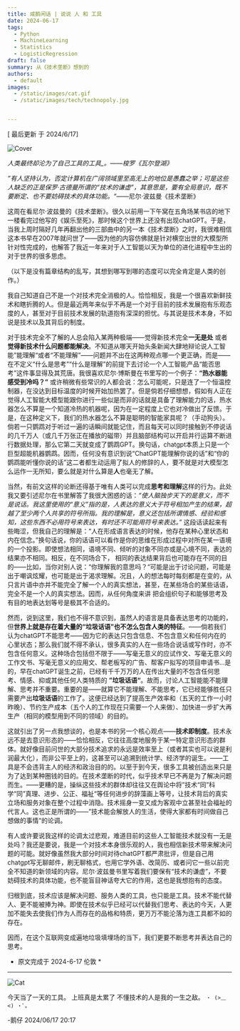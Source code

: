 ```yaml
---
title: 咸鹅闲话 | 说说 人 和 工具
date: 2024-06-17
tags:
  - Python
  - MachineLearning
  - Statistics
  - LogisticRegression
draft: false
summary: 从《技术垄断》想到的
authors:
  - default
images:
  - /static/images/cat.gif
  - /static/images/tech/technopoly.jpg


---
```


[ 最后更新 于  2024/6/17]

![Cover](/static/images/tech/technopoly.jpg)

*人类最终却沦为了自己工具的工具_。——梭罗《瓦尔登湖》*

*”有人坚持认为，否定计算机在广阔领域里至高无上的地位是愚蠢之举；可是这些人缺乏的正是保罗·古德曼所谓的“技术的谦虚”，其意思是，要有全局意识，既不要断定、也不要妨碍技术的具体功能。“*——尼尔·波兹曼《技术垄断》


这周在看尼尔·波兹曼的《技术垄断》。很久以前用一下午窝在五角场某书店的地下一楼看完过他写的《娱乐至死》，那时候这个世界上还没有出现chatGPT。于是，当我上周时隔好几年再翻出他的三部曲中的另一本《技术垄断》之时，我很难相信这本书早在2007年就问世了——因为他的内容仿佛就是针对横空出世的大模型所针对性完成的，也解答了我近一年来对于人工智能以天为单位的进化进程中生出的对于世界的很多思虑。

（以下是没有篇章结构的乱写，其想到哪写到哪的态度可以完全肯定是人类的创作。）

我自己知道自己不是一个对技术完全消极的人。恰恰相反，我是一个很喜欢新鲜技术和瞎折腾的人。但是最近两年来似乎不再是一个对于目前的技术发展抱有乐观态度的人，甚至对于目前技术发展的轨道抱有深深的担忧。与其说是技术本身，不如说是技术以及其背后的制度。

对于技术完全不了解的人总会陷入某两种极端——觉得新技术完全**一无是处** 或者 **觉得新技术什么问题都能解决**。不知道从哪天开始头条新闻大肆地辩论说人工智能”能理解“或者“不能理解”——问题并不出在这两种观点哪一个更正确，而是——在不定义“什么是思考”“什么是理解”的前提下去讨论一个人工智能产品“能否思考”这件事显得及其荒唐。我很喜欢尼尔·博斯曼在书里写的一个例子：**“热水器能感受到冷吗？”** 或许稍微有些常识的人都会说：怎么可能呢，只是连了一个恒温控制器，在没达到目标温度的时候开始加热罢了。但是倘若仔细想想，假如有人正在觉得人工智能大模型能跟你进行一些似是而非的话就是具备了理解能力的话，热水器怎么不算是一个知道冷热的机器呢，因为在一定程度上它也对冷做出了反馈。于是，在这种定义下，我们的热水器怎么不算是聪明的智能家具呢？（手动狗头）。倘若一只鹦鹉对于听过一遍的话瞬间就能记住，而且每天可以同时接触到不停说话的几千万人（或几千万张正在播放的磁带）并且脑部结构可以开启并行运算不断进行数据处理，那么它第二天就变成了鹦鹉GPT。换句话，chatgpt本质上只是一个巨型超能机器鹦鹉。因而，任何没有意识到说“ChatGPT能理解你说的话”和“你的鹦鹉能听懂你说的话”这二者都生动运用了拟人的修辞的人，要不就是对大模型怎么运作一无所知，要么就是对什么算是**人**也毫无了解。

当然，有前文这样的论断还得基于唯有人类可以完成**思考和理解**这样的行为。此处我又要引述尼尔在书里解答了我很大困惑的话：*“使人脑独步天下的是意义，而不是说话。我这里使用的“意义”指的是，人表达的意义大于符号相加产生的结果，超越了至少两个人共享的符号所指。我的理解是，意义还包括所谓情感、经验和感知，这些东西不必用符号来表达，有时还不可能用符号来表达。”* 这段话读起来有些晦涩，但我自己的理解是：“人在形成语言表达的时候，他存在某种心里状态和内在信念。”换句话说，你的话语可以看作是你的思维在形成过程中对所在某一语境的一个投影。即使想法相同，语境不同、倾听的对象不同亦或是心境不同，表达的结果亦不相同。相反，在不同场合下， 相同的表达结果背后也可能存在不同的目的——比如，当你对别人说：“你理解我的意思吗？“可能是出于讨论问题，可能是出于嘲讽炫耀，也可能是出于渴求理解。况且，人的想法每时每刻都是在变的，从只言片语中亦并不能完全了解一个人的真实想法，甚至，在某些场合的某些话语，完全不是一个人的真实想法。因而，从任何角度来讲 把会组织句子和能够思考及有目的地表达划等号是极其不合适的。

然而，说到这里，我们也不得不意识到，虽然人的语言是具备表达思考的功能的，但**世界上就是存在着大量的“垃圾话语”也不怎么包含人类的特征**。——倘若我们认为chatGPT不能思考——因为它的表达只包含信息、不包含意义和任何内在的心里状态；那么我们就不得不承认，很多真实的人在一些场合说话或写作时，亦不包含任何意义。这种场合包括但不限于——写毫无意义的应试作文、写毫无意义的工作文书、写毫无意义的应用文、帮老板写的广告、帮客户拟写的项目申请书…是的，早在chatGPT诞生之前，已经有千千万万的人在传出大量的不包含任何思考、情感、抑或其他任何人类特质的 **”垃圾话语“**。故而，讨论人工智能能不能理解、思考并不重要。重要的是——就算它不能理解、不能思考，它已经能够胜任只需要产出**垃圾话语**的工作了。这便已经达到了提高生产效率和（五天的工作一小时昨晚）、节约生产成本（五个人的工作现在只需要一个人来做）、加快进一步扩大再生产（相同的模型用到不同的领域）的目的。

这就引出了另一点我想谈的，也是本书的另一个核心观点——**技术即制度**。技术永远不是去意识形态的——恰恰相反，它往往高度地服务于某一特定意识形态的群体。就好像目前问世的大部分技术追求的永远是效率至上（或者其实也可以说是利润最大化），而非公平至上的，这甚至可以追溯到统计学、经济学的诞生。——工具是不会违背主人的经济和政治目的的。以至于到今天，很多工具被创造出来只是为了达到某种圈钱的目的。在技术垄断的时代，似乎技术早已不再是为了解决问题而生。——更糟的是，操纵这些技术的群体却往往又在舆论中将”技术“同”科学“同”真理、进步、公正、福祉“等任何进步的辞藻画上等号，让技术背后的真实立场和服务对象在整个过程中消隐。技术摇身一变又成为客观中立甚至社会福祉的代言人。这也正是所谓的——”技术能会解放人的生活，使得大家都有时间做自己想做的事情“的论调。

有人或许要说我这样的论调太过悲观，难道目前的这些人工智能技术就没有一无是处吗？我还是要说，我是一个对技术本身很乐观的人，我也相信新技术带来解决问题的可能。就好像虽然我大部分时间对待chatGPT都严肃批评，但是自己用chatgpt写无聊邮件，刷无聊格式，也用它学外语、改简历、或者问它一些以前完全不知道的新领域的内容。尼尔·波兹曼书里写着我们要保有“技术的谦虚”，不要妨碍技术的具体功能，也不能盲目神话夸大它的作用，这也是我想抱有的态度。

归根到底，技术应该是解决问题、服务人类的工具，也只能是工具。技术不能代替人、更不能被捧为神。即使在技术似乎已经可以代替我们思考、表达的今天，人更加不能失去使我们作为人而存在的品格和特质，更万万不能沦落为连工具都不如的存在。

因而，在这个互联网变成遍地垃圾填埋场的当下，我们更要不断思考并表达自己的思考。

* 原文完成于 2024-6-17 伦敦 *

---

![Cat](/static/images/cat.gif)

今天当了一天的工具。
上班真是太累了
不懂技术的人是我的一生之敌。
`・ (>﹏<) ・ﾟ｡`


-鹅仔
2024/06/17 20:17
